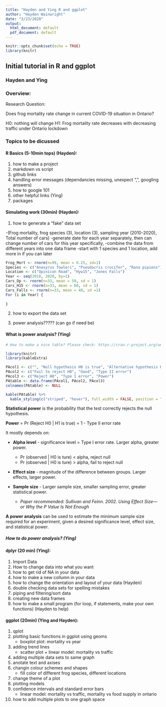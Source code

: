 ```yaml
---
title: "Hayden and Ying R and ggplot"
author: "Hayden Wainwright"
date: "3/23/2020"
output:
  html_document: default
  pdf_document: default
---
```


```r
knitr::opts_chunk$set(echo = TRUE)
library(knitr)
```

## Initial tutorial in R and ggplot

### Hayden and Ying

### Overview:

Research Question:

Does frog mortality rate change in current COVID-19 situation in Ontario?

H0: nothing will change
H1: Frog mortality rate decreases with decreasing traffic under Ontario lockdown 



### Topics to be dicussed

#### R Basics (5-10min tops) (Hayden):
1. how to make a project
2. markdown vs script
3. github links
4. handling error messages 
        (dependancies missing, unexpect ",", googling answers)
5. how to google 101
6. other helpful links (Ying)
7. packages

#### Simulating work (30min) (Hayden):
1. how to generate a "fake" data set

  -(Frog mortality, frog species (3), location (3), sampling year (2010-2020), Total number of cars)
  -generate date for each year separately, then can change number of cars for this year specifically, 
  -combine the data from different years into one data frame
  -start with 1 species and 1 location, add more in if you can later
  
```r
Frog_Mort <- rnorm(n=99, mean = 0.25, sd=1)
Species <- c("Anaxyrus fowleri", "Pseudacris crucifer", "Rana pipiens")
Location <- c("Opinicon Road", "Hyw15", "Jones Falls")
Year <- seq(2010, 2020, by=1)
Cars_Op <- rnorm(n=33, mean = 50, sd = 1)
Cars_H15 <- rnorm(n=33, mean = 60, sd = 1)
Cars_Falls <- rnorm(n=33, mean = 40, sd =1)
For (i in Year) {
  
}


```

  
2. how to export the data set

3. power analysis????? (can go if need be)




#### What is power analysis? (Ying)

```r
# How to make a nice table? Please check: https://cran.r-project.org/web/packages/kableExtra/vignettes/awesome_table_in_html.html 

library(knitr)
library(kableExtra)

PAcol1 <- c("", "Null hypothesis H0 is true", "Alternative hypothesis H1 is ture")
PAcol2 <- c("Fail to reject H0", "Good", "Type II error")
PAcol3 <- c("Reject H0", "Type I error", "Power")
PAtable <- data.frame(PAcol1, PAcol2, PAcol3)
colnames(PAtable) <- NULL

kable(PAtable) %>%
  kable_styling(c("striped", "hover"), full_width = FALSE, position = "float_right")
```

**Statistical power** is the probability that the test correctly rejects the null hypothesis.

**Power** = Pr (Reject H0 | H1 is true) = 1 - Type II error rate

It mostly depends on:

* **Alpha level** - significance level = Type I error rate. Larger alpha, greater power.
    + Pr (observed | H0 is ture) < alpha, reject null 
    + Pr (observed | H0 is ture) > alpha, fail to reject null 

* **Effect size** - magnitude of the difference between groups. Larger effects, larger power. 

* **Sample size** - Larger sample size, smaller sampling error, greater statistical power. 
    + *Paper recommended:  Sullivan and Feinn. 2002. Using Effect Size—or Why the P Value Is Not Enough*

**A power analysis** can be used to estimate the minimum sample size required for an experiment, given a desired significance level, effect size, and statistical power.


##### How to do power analysis? (Ying)






#### dplyr (20 min) (Ying):
1. Import Data
2. How to change data into what you want
3. how to get rid of NA in your data
4. how to make a new collumn in your data
5. how to change the orientation and layout of your data (Hayden)
6. double checking data sets for spelling mistakes
7. piping and filtering/sort data
8. creating new data frames
9. how to make a small program (for loop, if statements, make your own functions) (Hayden to help)



#### ggplot (20min) (Ying and Hayden):
1. qplot 
2. plotting basic functions in ggplot using geoms
    + boxplot plot: mortality vs year 
3. adding trend lines 
    + scatter plot + linear model: mortality vs traffic 
4. adding multiple data sets to same graph
5. anotate text and axises
6. changin colour schemes and shapes
    + fill color of different frog species, different locations
7. change theme of a plot 
8. plotting models 
9. confidence intervals and standard error bars
    + linear model: mortality vs traffic, mortality vs food supply in ontario 
10. how to add multiple plots to one graph space






